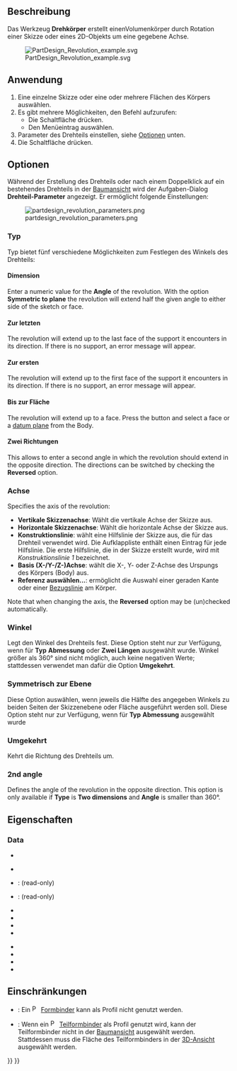 <languages/>

{{Docnav/de
|[[PartDesign_Pad/de|Block]]
|[[PartDesign_AdditiveLoft/de|Ausformung]]
|[[PartDesign_Workbench|PartDesign]]
|IconL=PartDesign_Pad.svg
|IconC=Workbench_PartDesign.svg
|IconR=PartDesign_AdditiveLoft.svg
}}

{{GuiCommand/de
|Name=PartDesign Revolution
|Name/de=PartDesign Drehteil
|MenuLocation=Part Design → Objekte hinzufügen → Drehteil
|Workbenches=[[PartDesign_Workbench/de|PartDesign]]
|SeeAlso=[[PartDesign_Groove/de|PartDesign Nut]]
}}

<span id="Description"></span>
==Beschreibung== 

Das Werkzeug '''Drehkörper''' erstellt einenVolumenkörper durch Rotation einer Skizze oder eines 2D-Objekts um eine gegebene Achse.

[[File:PartDesign Revolution example.svg]]

{{Caption|Oben: Skizze (A) wird um 270 Grad gegen den Uhrzeigersinn um die Achse (B) gedreht; der resultierende Volumenkörper (C) ist rechts dargestellt.}}

<span id="Usage"></span>
==Anwendung==

# Eine einzelne Skizze oder eine oder mehrere Flächen des Körpers auswählen.
# Es gibt mehrere Möglichkeiten, den Befehl aufzurufen:
#* Die Schaltfläche {{Button|[[Image:PartDesign_Revolution.svg|16px]] [[PartDesign_Revolution/de|Drehteil]]}} drücken.
#* Den Menüeintrag {{MenuCommand|Part Design → Objekte hinzufügen → [[Image:PartDesign_Revolution.svg|16px]] Drehteil}} auswählen.
# Parameter des Drehteils einstellen, siehe [[#Optionen|Optionen]] unten.
# Die Schaltfläche {{Button|OK}} drücken.

<span id="Options"></span>
==Optionen== 

Während der Erstellung des Drehteils oder nach einem Doppelklick auf ein bestehendes Drehteils in der [[Tree_view/de|Baumansicht]] wird der Aufgaben-Dialog '''Drehteil-Parameter''' angezeigt. Er ermöglicht folgende Einstellungen:

[[Image:partdesign_revolution_parameters.png|frame|left]]

<span id="Type"></span>
===Typ===

{{Version/de|1.0}}

Typ bietet fünf verschiedene Möglichkeiten zum Festlegen des Winkels des Drehteils:

====Dimension====

Enter a numeric value for the '''Angle''' of the revolution. With the option '''Symmetric to plane''' the revolution will extend half the given angle to either side of the sketch or face.

<span id="To_last"></span>
====Zur letzten====

The revolution will extend up to the last face of the support it encounters in its direction. If there is no support, an error message will appear.

<span id="To_first"></span>
====Zur ersten====

The revolution will extend up to the first face of the support it encounters in its direction. If there is no support, an error message will appear.

<span id="Up_to_face"></span>
====Bis zur Fläche====

The revolution will extend up to a face. Press the {{Button|Face}} button and select a face or a [[PartDesign_Plane|datum plane]] from the Body.

<span id="Two_dimensions"></span>
====Zwei Richtungen====

This allows to enter a second angle in which the revolution should extend in the opposite direction. The directions can be switched by checking the '''Reversed''' option.

<span id="Axis"></span>
===Achse===

Specifies the axis of the revolution:

* '''Vertikale Skizzenachse''': Wählt die vertikale Achse der Skizze aus.
* '''Horizontale Skizzenachse''': Wählt die horizontale Achse der Skizze aus.
* '''Konstruktionslinie''': wählt eine Hilfslinie der Skizze aus, die für das Drehteil verwendet wird. Die Aufklappliste enthält einen Eintrag für jede Hilfslinie. Die erste Hilfslinie, die in der Skizze erstellt wurde, wird mit ''Konstruktionslinie 1'' bezeichnet.
* '''Basis (X-/Y-/Z-)Achse''': wählt die X-, Y- oder Z-Achse des Urspungs des Körpers (Body) aus.
* '''Referenz auswählen...''': ermöglicht die Auswahl einer geraden Kante oder einer [[PartDesign_Line/de|Bezugslinie]] am Körper.

Note that when changing the axis, the '''Reversed''' option may be (un)checked automatically.

<span id="Angle"></span>
===Winkel=== 

Legt den Winkel des Drehteils fest. Diese Option steht nur zur Verfügung, wenn für '''Typ''' '''Abmessung''' oder '''Zwei Längen''' ausgewählt wurde. Winkel größer als 360° sind nicht möglich, auch keine negativen Werte; stattdessen verwendet man dafür die Option '''Umgekehrt'''.

<span id="Symmetric_to_plane"></span>
===Symmetrisch zur Ebene ===

Diese Option auswählen, wenn jeweils die Hälfte des angegeben Winkels zu beiden Seiten der Skizzenebene oder Fläche ausgeführt werden soll. Diese Option steht nur zur Verfügung, wenn für '''Typ''' '''Abmessung''' ausgewählt wurde

<span id="Reversed"></span>
=== Umgekehrt ===

Kehrt die Richtung des Drehteils um.

===2nd angle===

{{Version/de|1.0}}

Defines the angle of the revolution in the opposite direction. This option is only available if '''Type''' is '''Two dimensions''' and '''Angle''' is smaller than 360°.

<span id="Properties"></span>
==Eigenschaften==

===Data===

{{TitleProperty|Part Design}}

* {{PropertyData/de|Refine|Bool}}

{{TitleProperty|Revolution}}

* {{PropertyData/de|Type|Enumeration}}
* {{PropertyData/de|Base|Vector}}: (read-only)
* {{PropertyData/de|Axis|Vector}}: (read-only)
* {{PropertyData/de|Angle|Angle}}
* {{PropertyData/de|Up To Face|LinkSub}}
* {{PropertyData/de|Angle2|Angle}}
* {{PropertyData/de|Reference Axis|LinkSub}}

{{TitleProperty|Sketch Based}}

* {{PropertyData/de|Profile|LinkSub}}
* {{PropertyData/de|Midplane|Bool}}
* {{PropertyData/de|Reversed|Bool}}
* {{PropertyData/de|Allow Multi Face|Bool}}

<span id="Limitations"></span>
==Einschränkungen==

* {{VersionMinus/de|0.21}}: Ein [[File:PartDesign_ShapeBinder.svg|16px]] [[PartDesign_ShapeBinder/de|Formbinder]] kann als Profil nicht genutzt werden.
* {{VersionMinus/de|0.21}}: Wenn ein [[File:PartDesign_SubShapeBinder.svg|16px]] [[PartDesign_SubShapeBinder/de|Teilformbinder]] als Profil genutzt wird, kann der Teilformbinder nicht in der [[Tree_view/de|Baumansicht]] ausgewählt werden. Stattdessen muss die Fläche des Teilformbinders in der [[3D_view/de|3D-Ansicht]] ausgewählt werden.


{{Docnav/de
|[[PartDesign_Pad/de|Block]]
|[[PartDesign_AdditiveLoft/de|Ausformung]]
|[[PartDesign_Workbench|PartDesign]]
|IconL=PartDesign_Pad.svg
|IconC=Workbench_PartDesign.svg
|IconR=PartDesign_AdditiveLoft.svg
}}

{{PartDesign Tools navi{{#translation:}}}}
{{Userdocnavi{{#translation:}}}}